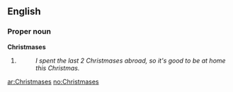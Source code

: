 ==English==
===Proper noun===
'''Christmases'''

# {{plural of|Christmas}}
#:''I spent the last 2 Christmases abroad, so it's good to be at home this Christmas.''

[[ar:Christmases]]
[[no:Christmases]]